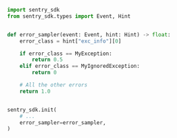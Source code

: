 ```python
import sentry_sdk
from sentry_sdk.types import Event, Hint


def error_sampler(event: Event, hint: Hint) -> float:
    error_class = hint["exc_info"][0]

    if error_class == MyException:
        return 0.5
    elif error_class == MyIgnoredException:
        return 0

    # All the other errors
    return 1.0


sentry_sdk.init(
    # ...
    error_sampler=error_sampler,
)
```
